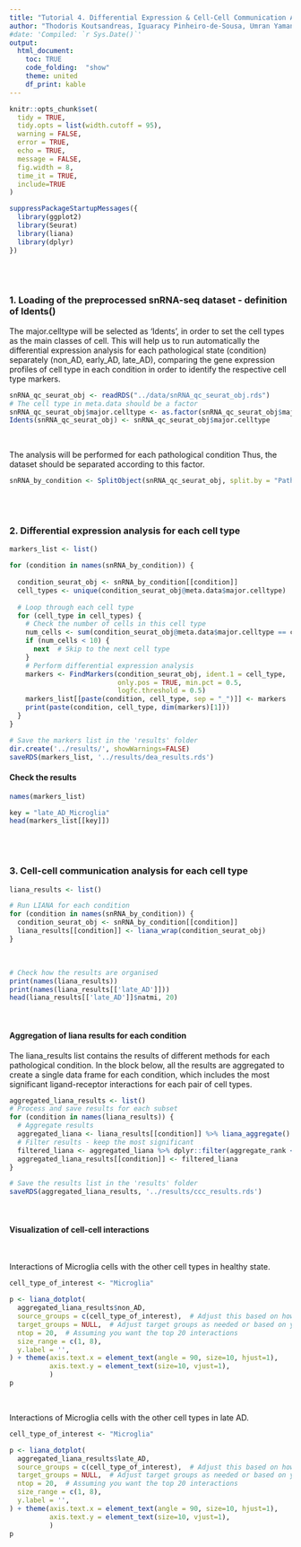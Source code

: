 ```yaml
---
title: "Tutorial 4. Differential Expression & Cell-Cell Communication Analysis"
author: "Thodoris Koutsandreas, Iguaracy Pinheiro-de-Sousa, Umran Yaman"
#date: 'Compiled: `r Sys.Date()`'  
output: 
  html_document:
    toc: TRUE
    code_folding:  "show"
    theme: united
    df_print: kable
---
```


```r
knitr::opts_chunk$set(
  tidy = TRUE,
  tidy.opts = list(width.cutoff = 95),
  warning = FALSE,
  error = TRUE,
  echo = TRUE,
  message = FALSE,
  fig.width = 8,
  time_it = TRUE,
  include=TRUE
)
```



```r
suppressPackageStartupMessages({
  library(ggplot2)
  library(Seurat)
  library(liana)
  library(dplyr)
})
```

<br>
<br>

### 1. Loading of the preprocessed snRNA-seq dataset - definition of Idents()

The major.celltype will be selected as 'Idents', in order to set the cell types
as the main classes of cell. This will help us to run automatically the 
differential expression analysis for each pathological state (condition) separately 
(non_AD, early_AD, late_AD), comparing the gene expression profiles of cell type 
in each condition in order to identify the respective cell type markers.
```r
snRNA_qc_seurat_obj <- readRDS("../data/snRNA_qc_seurat_obj.rds")
# The cell type in meta.data should be a factor
snRNA_qc_seurat_obj$major.celltype <- as.factor(snRNA_qc_seurat_obj$major.celltype)
Idents(snRNA_qc_seurat_obj) <- snRNA_qc_seurat_obj$major.celltype
```

<br>

The analysis will be performed for each pathological condition Thus, the dataset 
should be separated according to this factor.
```r
snRNA_by_condition <- SplitObject(snRNA_qc_seurat_obj, split.by = "Pathology")
```

<br>
<br>

### 2. Differential expression analysis for each cell type
```r

markers_list <- list()

for (condition in names(snRNA_by_condition)) {
  
  condition_seurat_obj <- snRNA_by_condition[[condition]] 
  cell_types <- unique(condition_seurat_obj@meta.data$major.celltype)
  
  # Loop through each cell type
  for (cell_type in cell_types) {
    # Check the number of cells in this cell type
    num_cells <- sum(condition_seurat_obj@meta.data$major.celltype == cell_type)
    if (num_cells < 10) {
      next  # Skip to the next cell type
    }
    # Perform differential expression analysis
    markers <- FindMarkers(condition_seurat_obj, ident.1 = cell_type, 
                           only.pos = TRUE, min.pct = 0.5, 
                           logfc.threshold = 0.5)
    markers_list[[paste(condition, cell_type, sep = "_")]] <- markers
    print(paste(condition, cell_type, dim(markers)[1]))
  }
}

# Save the markers list in the 'results' folder
dir.create('../results/', showWarnings=FALSE)
saveRDS(markers_list, '../results/dea_results.rds')
```

#### Check the results
```r
names(markers_list)
```

```r
key = "late_AD_Microglia"
head(markers_list[[key]])
```

<br>
<br>

### 3. Cell-cell communication analysis for each cell type

```r
liana_results <- list()

# Run LIANA for each condition
for (condition in names(snRNA_by_condition)) {
  condition_seurat_obj <- snRNA_by_condition[[condition]]
  liana_results[[condition]] <- liana_wrap(condition_seurat_obj)
}
```

<br>

```r
# Check how the results are organised
print(names(liana_results))
print(names(liana_results[['late_AD']]))
head(liana_results[['late_AD']]$natmi, 20)
```

<br>

#### Aggregation of liana results for each condition

The liana_results list contains the results of different methods for each 
pathological condition. In the block below, all the results are aggregated to
create a single data frame for each condition, which includes the most
significant ligand-receptor interactions for each pair of cell types.
```r
aggregated_liana_results <- list()
# Process and save results for each subset
for (condition in names(liana_results)) {
  # Aggregate results
  aggregated_liana <- liana_results[[condition]] %>% liana_aggregate()
  # Filter results - keep the most significant
  filtered_liana <- aggregated_liana %>% dplyr::filter(aggregate_rank <= 0.05)
  aggregated_liana_results[[condition]] <- filtered_liana
}

# Save the results list in the 'results' folder
saveRDS(aggregated_liana_results, '../results/ccc_results.rds')
```

<br>

#### Visualization of cell-cell interactions

<br>

Interactions of Microglia cells with the other cell types in healthy state.
```r

cell_type_of_interest <- "Microglia"

p <- liana_dotplot(
  aggregated_liana_results$non_AD,
  source_groups = c(cell_type_of_interest),  # Adjust this based on how your cell types are categorized (source or target)
  target_groups = NULL,  # Adjust target groups as needed or based on your specific analysis requirements
  ntop = 20,  # Assuming you want the top 20 interactions
  size_range = c(1, 8),
  y.label = '',
) + theme(axis.text.x = element_text(angle = 90, size=10, hjust=1),
          axis.text.y = element_text(size=10, vjust=1),
          )
p
```

<br>

Interactions of Microglia cells with the other cell types in late AD.
```r

cell_type_of_interest <- "Microglia"

p <- liana_dotplot(
  aggregated_liana_results$late_AD,
  source_groups = c(cell_type_of_interest),  # Adjust this based on how your cell types are categorized (source or target)
  target_groups = NULL,  # Adjust target groups as needed or based on your specific analysis requirements
  ntop = 20,  # Assuming you want the top 20 interactions
  size_range = c(1, 8),
  y.label = '',
) + theme(axis.text.x = element_text(angle = 90, size=10, hjust=1),
          axis.text.y = element_text(size=10, vjust=1),
          )
p
```



